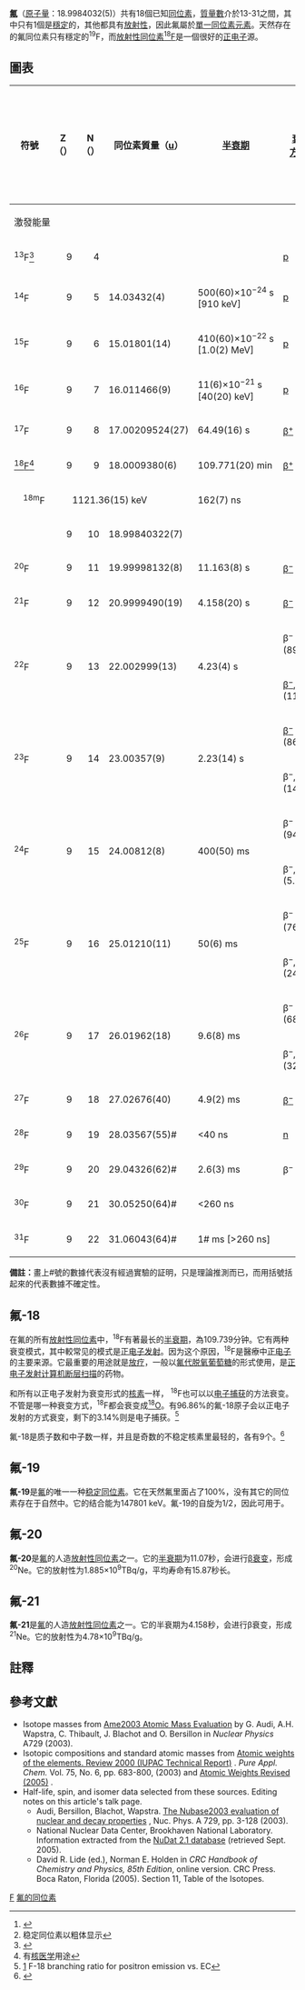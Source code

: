 {{infobox element isotopes
|name =氟
|symbol=F
|isotopes=
{{infobox element isotopes/isotopes decays| link=氟-18 | mn=18 | sym=氟 | na=[[痕量同位素|痕量]] | hl=109.77 <small>[[分鐘|分鐘]]</small>
 | dm1={{衰變|β+}} <small>(96.9%)</small> | de1=0.634 | link1=氧-18 | pn1=18 | ps1=氧
 | dm2={{衰變|ε}} <small>(3.1%)</small> | de2=1.656 | pn2=18 | ps2=氧 }}
{{infobox element isotopes/isotopes stable | link=氟-19| mn=19 | sym=氟 | na=100% | n=10 | firstlinks=yes }}

|isotopes ref={{sfn|Chisté|Bé|2011}}
|isotopes table footnote=
|standard atomic weight={{val|18.998403163|(6)}}
|conventional atomic weight=
|standard atomic weight ref={{CIAAW2016}}
}}
''' [[氟|氟]]'''（[[原子量|原子量]]：18.9984032(5)）共有18個已知[[同位素|同位素]]，[[質量數|質量數]]介於13-31之間，其中只有1個是[[穩定同位素|穩定]]的，其他都具有[[放射性|放射性]]，因此氟屬於[[單一同位素元素|單一同位素元素]]。天然存在的氟同位素只有穩定的<sup>19</sup>F，而[[放射性同位素|放射性同位素]][[氟-18|<sup>18</sup>F]]是一個很好的[[正电子|正电子]]源。

==圖表==
{| class="wikitable" style="font-size:95%; white-space:nowrap;"
! rowspan="2" | 符號
! Z（{{Subatomic particle|link=yes|Proton}}）
! N（{{Subatomic particle|link=yes|Neutron}}）
! 同位素質量（[[原子質量單位|u]]）
! rowspan="2" | [[半衰期|半衰期]]
! rowspan="2" | [[衰變方式|衰變<br/>方式]]<ref>{{cite web |url=http://www.nucleonica.net/unc.aspx |title=Universal Nuclide Chart |publisher=nucleonica |registration=yes |accessdate=2015-09-09 |archive-date=2017-02-19 |archive-url=https://web.archive.org/web/20170219043412/http://www.nucleonica.net/unc.aspx |dead-url=no }}</ref>
! rowspan="2" | [[衰变产物|衰變<br/>產物]]<ref group="n">稳定同位素以粗体显示</ref>
! rowspan="2" | 原子核<br/>[[自旋|自旋]]
! rowspan="2" | 相對[[豐度|豐度]]<br/>（[[莫耳|莫耳]]分率）
! rowspan="2" | 相對[[豐度|豐度]]的變化量<br/>（[[莫耳|莫耳]]分率）
|-
! colspan="3" | 激發能量
|-
| <sup>13</sup>F<ref name="13F">{{cite journal |last1=Charity |first1=R. J. |title=Observation of the Exotic Isotope  13 F  Located Four Neutrons beyond the Proton Drip Line |journal=Physical Review Letters |date=2 April 2021 |volume=126 |issue=13 |page=2501 |doi=10.1103/PhysRevLett.126.132501 |url=https://journals.aps.org/prl/abstract/10.1103/PhysRevLett.126.132501 |access-date=5 April 2021 |ref=PhysRevLett}}</ref>
| style="text-align:right" | 9
| style="text-align:right" | 4
| 
| 
| [[质子发射|p]]
| <sup>12</sup>O
| {{refn|group=n|人们可能观察到了自旋5/2+的激发态，但不确定基态氟-13的自旋。<ref name="13F"/>}}
|
|
|-
| <sup>14</sup>F
| style="text-align:right" | 9
| style="text-align:right" | 5
| 14.03432(4)
| 500(60)×10<sup>−24</sup> s<br/>[910 keV]
| [[质子发射|p]]
| <sup>13</sup>O
| 2−
|
|
|-
| <sup>15</sup>F
| style="text-align:right" | 9
| style="text-align:right" | 6
| 15.01801(14)
| 410(60)×10<sup>−22</sup> s<br>[1.0(2) MeV]
| [[质子发射|p]]
| <sup>14</sup>O
| (1/2+)
|
|
|-
| <sup>16</sup>F
| style="text-align:right" | 9
| style="text-align:right" | 7
| 16.011466(9)
| 11(6)×10<sup>−21</sup> s<br>[40(20) keV]
| [[质子发射|p]]
| <sup>15</sup>O
| 0−
|
|
|-
| <sup>17</sup>F
| style="text-align:right" | 9
| style="text-align:right" | 8
| 17.00209524(27)
| 64.49(16) s
| [[正电子发射|β<sup>+</sup>]]
| '''<sup>17</sup>O'''
| 5/2+
|
|
|-
| [[氟-18|<sup>18</sup>F]]<ref group="n">有[[核医学|核医学]]用途</ref>
| style="text-align:right" | 9
| style="text-align:right" | 9
| 18.0009380(6)
| 109.771(20) min
| [[正电子发射|β<sup>+</sup>]]
| '''<sup>18</sup>O'''
| 1+
|
|
|-
| style="text-indent:1em" | <sup>18m</sup>F
| colspan="3" style="text-indent:2em" | 1121.36(15) keV
| 162(7) ns
| {{le|同质异构转变|Isomeric shift|IS}}
| [[氟-18|<sup>18</sup>F]]
| 5+
|
|
|-
| {{SimpleNuclide|氟|link=yes}}
| style="text-align:right" | 9
| style="text-align:right" | 10
| 18.99840322(7)
| colspan=3 align=center|'''{{衰變|穩定}}'''
| 1/2+
| 1.0000
|
|-
| <sup>20</sup>F
| style="text-align:right" | 9
| style="text-align:right" | 11
| 19.99998132(8)
| 11.163(8) s
| [[Β衰变|β<sup>−</sup>]]
| '''<sup>20</sup>Ne'''
| 2+
|
|
|-
| <sup>21</sup>F
| style="text-align:right" | 9
| style="text-align:right" | 12
| 20.9999490(19)
| 4.158(20) s
| [[Β衰变|β<sup>−</sup>]]
| '''<sup>21</sup>Ne'''
| 5/2+
|
|
|-
| rowspan=2|<sup>22</sup>F
| rowspan=2 style="text-align:right" | 9
| rowspan=2 style="text-align:right" | 13
| rowspan=2|22.002999(13)
| rowspan=2|4.23(4) s
| β<sup>−</sup> (89.0%)
| '''<sup>22</sup>Ne'''
| rowspan=2|4+,(3+)
| rowspan=2|
| rowspan=2|
|-
| [[Β衰变|β<sup>−</sup>]], [[中子發射|n]] (11.0%)
| '''<sup>21</sup>Ne'''
|-
| rowspan=2|<sup>23</sup>F
| rowspan=2 style="text-align:right" | 9
| rowspan=2 style="text-align:right" | 14
| rowspan=2|23.00357(9)
| rowspan=2|2.23(14) s
| [[Β衰变|β<sup>−</sup>]] (86.0%)
| <sup>23</sup>Ne
| rowspan=2|5/2+
| rowspan=2|
| rowspan=2|
|-
| β<sup>−</sup>, n (14.0%)
| '''<sup>22</sup>Ne'''
|-
| rowspan=2|<sup>24</sup>F
| rowspan=2 style="text-align:right" | 9
| rowspan=2 style="text-align:right" | 15
| rowspan=2|24.00812(8)
| rowspan=2|400(50) ms
| β<sup>−</sup> (94.1%)
| <sup>24</sup>Ne
| rowspan=2|(1,2,3)+
| rowspan=2|
| rowspan=2|
|-
| β<sup>−</sup>, n (5.9%)
| <sup>23</sup>Ne
|-
| rowspan=2|<sup>25</sup>F
| rowspan=2 style="text-align:right" | 9
| rowspan=2 style="text-align:right" | 16
| rowspan=2|25.01210(11)
| rowspan=2|50(6) ms
| β<sup>−</sup> (76.0%)
| <sup>25</sup>Ne
| rowspan=2|(5/2+)#
| rowspan=2|
| rowspan=2|
|-
| β<sup>−</sup>, n (24.0%)
| <sup>24</sup>Ne
|-
| rowspan=2|<sup>26</sup>F
| rowspan=2 style="text-align:right" | 9
| rowspan=2 style="text-align:right" | 17
| rowspan=2|26.01962(18)
| rowspan=2|9.6(8) ms
| β<sup>−</sup> (68.0%)
| <sup>26</sup>Ne
| rowspan=2|1+
| rowspan=2|
| rowspan=2|
|-
| β<sup>−</sup>, n (32.0%)
| <sup>25</sup>Ne
|-
| <sup>27</sup>F
| style="text-align:right" | 9
| style="text-align:right" | 18
| 27.02676(40)
| 4.9(2) ms
| [[Β衰变|β<sup>−</sup>]]
| <sup>27</sup>Ne
| 5/2+#
|
|
|-
| <sup>28</sup>F
| style="text-align:right" | 9
| style="text-align:right" | 19
| 28.03567(55)#
| <40 ns
| [[中子發射|n]]
| <sup>27</sup>F
|
|
|
|-
| <sup>29</sup>F
| style="text-align:right" | 9
| style="text-align:right" | 20
| 29.04326(62)#
| 2.6(3) ms
| β<sup>−</sup>
| <sup>29</sup>Ne
| 5/2+#
|
|
|-
| <sup>30</sup>F
| style="text-align:right" | 9
| style="text-align:right" | 21
| 30.05250(64)#
| <260 ns
|
|
|
|
|
|-
| <sup>31</sup>F
| style="text-align:right" | 9
| style="text-align:right" | 22
| 31.06043(64)#
| 1# ms [>260 ns]
|
|
| 5/2+#
|
|
|}

'''備註：'''畫上#號的數據代表沒有經過實驗的証明，只是理論推測而已，而用括號括起來的代表數據不確定性。

==氟-18==
{{Main|氟-18}}
在氟的所有[[放射性同位素|放射性同位素]]中，<sup>18</sup>F有著最长的[[半衰期|半衰期]]，為109.739分钟。它有两种衰变模式，其中較常见的模式是[[正电子发射|正电子发射]]。因为这个原因，<sup>18</sup>F是醫療中[[正电子|正电子]]的主要来源。它最重要的用途就是[[放疗|放疗]]，一般以[[氟代脱氧葡萄糖|氟代脱氧葡萄糖]]的形式使用，是[[正电子发射计算机断层扫描|正电子发射计算机断层扫描]]的药物。

和所有以正电子发射为衰变形式的[[核素|核素]]一样， <sup>18</sup>F也可以以[[电子捕获|电子捕获]]的方法衰变。不管是哪一种衰变方式，<sup>18</sup>F都会衰变成[[氧-18|<sup>18</sup>O]]。有96.86%的氟-18原子会以正电子发射的方式衰变，剩下的3.14%则是电子捕获。<ref name=table18F>[http://www.nucleide.org/DDEP_WG/Nuclides/F-18_tables.pdf] {{Wayback|url=http://www.nucleide.org/DDEP_WG/Nuclides/F-18_tables.pdf |date=20200811110156 }} F-18 branching ratio for positron emission vs. EC</ref>

氟-18是质子数和中子数一样，并且是奇数的不稳定核素里最轻的，各有9个。<ref name="goto">{{NNDC}}</ref>

==氟-19==
'''氟-19'''是[[氟|氟]]的唯一一种[[稳定同位素|稳定同位素]]。它在天然氟里面占了100%，没有其它的同位素存在于自然中。它的结合能为147801 keV。氟-19的自旋为1/2，因此可用于{{le|氟-19 NMR|Fluorine-19 nuclear magnetic resonance spectroscopy}}。

==氟-20==
'''氟-20'''是[[氟|氟]]的人造[[放射性同位素|放射性同位素]]之一。它的[[半衰期|半衰期]]为11.07秒，会进行[[β衰变|β衰变]]，形成<sup>20</sup>Ne。它的放射性为1.885×10<sup>9</sup>TBq/g，平均寿命有15.87秒长。

==氟-21==
'''氟-21'''是[[氟|氟]]的人造[[放射性同位素|放射性同位素]]之一。它的半衰期为4.158秒，会进行β衰变，形成<sup>21</sup>Ne。它的放射性为4.78×10<sup>9</sup>TBq/g。

{{Isotope box | 這一個= 氟的同位素 | 前一個= 氧的同位素 |下一個= 氖的同位素 }}

== 註釋 ==
<references group="n"/>
== 參考文獻 ==
{{Reflist}}
{{ReflistH}}
* Isotope masses from [https://web.archive.org/web/20080923134436/http://www.nndc.bnl.gov/amdc/index.html Ame2003 Atomic Mass Evaluation] by G. Audi, A.H. Wapstra, C. Thibault, J. Blachot and O. Bersillon in ''Nuclear Physics'' A729 (2003).
* Isotopic compositions and standard atomic masses from [http://www.iupac.org/publications/pac/2003/7506/7506x0683.html Atomic weights of the elements. Review 2000 (IUPAC Technical Report)] {{Wayback|url=http://www.iupac.org/publications/pac/2003/7506/7506x0683.html |date=20110324090740 }}. ''Pure Appl. Chem.'' Vol. 75, No. 6, pp. 683-800, (2003) and [http://www.iupac.org/news/archives/2005/atomic-weights_revised05.html Atomic Weights Revised (2005)] {{Wayback|url=http://www.iupac.org/news/archives/2005/atomic-weights_revised05.html |date=20080305062433 }}.
* Half-life, spin, and isomer data selected from these sources. Editing notes on this article's talk page.
** Audi, Bersillon, Blachot, Wapstra. [http://amdc.in2p3.fr/web/nubase_en.html The Nubase2003 evaluation of nuclear and decay properties] {{Wayback|url=http://amdc.in2p3.fr/web/nubase_en.html |date=20110716114059 }}, Nuc. Phys. A 729, pp. 3-128 (2003).
** National Nuclear Data Center, Brookhaven National Laboratory. Information extracted from the [http://www.nndc.bnl.gov/nudat2/ NuDat 2.1 database] {{Wayback|url=http://www.nndc.bnl.gov/nudat2/ |date=20180714022824 }} (retrieved Sept. 2005).
** David R. Lide (ed.), Norman E. Holden in ''CRC Handbook of Chemistry and Physics, 85th Edition'', online version. CRC Press. Boca Raton, Florida (2005). Section 11, Table of the Isotopes.
{{ReflistF}}

{{Isotope nav}}

[[Category:各元素同位素列表|F]]
[[Category:氟的同位素|]]